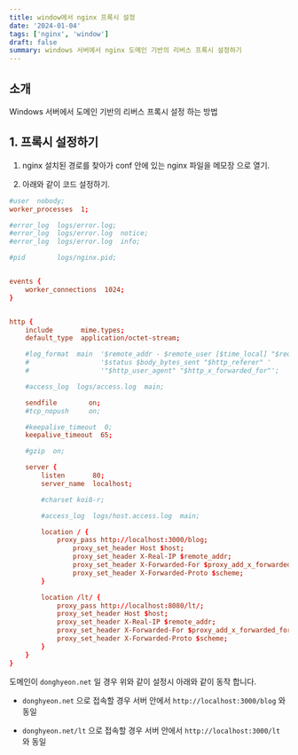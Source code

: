```yaml
---
title: window에서 nginx 프록시 설정
date: '2024-01-04'
tags: ['nginx', 'window']
draft: false
summary: windows 서버에서 nginx 도메인 기반의 리버스 프록시 설정하기
---
```


## 소개

Windows 서버에서 도메인 기반의 리버스 프록시 설정 하는 방법

## 1. 프록시 설정하기

1. nginx 설치된 경로를 찾아가 conf 안에 있는 nginx 파일을 메모장 으로 열기.

2. 아래와 같이 코드 설정하기.

```txt:nginx/conf/nginx.conf
#user  nobody;
worker_processes  1;

#error_log  logs/error.log;
#error_log  logs/error.log  notice;
#error_log  logs/error.log  info;

#pid        logs/nginx.pid;


events {
    worker_connections  1024;
}


http {
    include       mime.types;
    default_type  application/octet-stream;

    #log_format  main  '$remote_addr - $remote_user [$time_local] "$request" '
    #                  '$status $body_bytes_sent "$http_referer" '
    #                  '"$http_user_agent" "$http_x_forwarded_for"';

    #access_log  logs/access.log  main;

    sendfile        on;
    #tcp_nopush     on;

    #keepalive_timeout  0;
    keepalive_timeout  65;

    #gzip  on;

    server {
        listen       80;
        server_name  localhost;

        #charset koi8-r;

        #access_log  logs/host.access.log  main;

        location / {
            proxy_pass http://localhost:3000/blog;
                proxy_set_header Host $host;
                proxy_set_header X-Real-IP $remote_addr;
                proxy_set_header X-Forwarded-For $proxy_add_x_forwarded_for;
                proxy_set_header X-Forwarded-Proto $scheme;
        }

        location /lt/ {
            proxy_pass http://localhost:8080/lt/;
            proxy_set_header Host $host;
            proxy_set_header X-Real-IP $remote_addr;
            proxy_set_header X-Forwarded-For $proxy_add_x_forwarded_for;
            proxy_set_header X-Forwarded-Proto $scheme;
        }
    }
}
```

도메인이 `donghyeon.net` 일 경우 위와 같이 설정시 아래와 같이 동작 합니다.

- `donghyeon.net` 으로 접속할 경우 서버 안에서 `http://localhost:3000/blog` 와 동일

- `donghyeon.net/lt` 으로 접속할 경우 서버 안에서 `http://localhost:3000/lt` 와 동일
